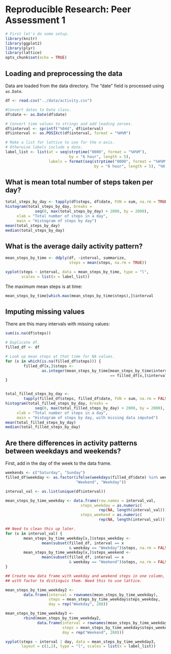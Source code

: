 # Reproducible Research: Peer Assessment 1

```r
# First let's do some setup.
library(knitr)
library(ggplot2)
library(plyr)
library(lattice)
opts_chunk$set(echo = TRUE)
```

## Loading and preprocessing the data

Data are loaded from the data directory. The "date" field is processed using `as.Date`.

```r
df <- read.csv("../data/activity.csv")

#Convert dates to Date class.
df$date <- as.Date(df$date)

# Convert time values to strings and add leading zeroes.
df$interval <- sprintf("%04d", df$interval)
df$interval <- as.POSIXct(df$interval, format = "%H%M")

# Make a list for lattice to use for the x-axis. 
# Otherwise labels include a date.
label_list <- list(at = seq(strptime("0000", format = "%H%M"), 
                            by = "6 hour", length = 5), 
                   labels = format(seq(strptime("0000", format = "%H%M"), 
                                       by = "6 hour", length = 5), "%H:%M"))
```


## What is mean total number of steps taken per day?

```r
total_steps_by_day <- tapply(df$steps, df$date, FUN = sum, na.rm = TRUE)
histogram(total_steps_by_day, breaks = 
             seq(0, max(total_steps_by_day) + 2000, by = 2000), 
     xlab = "Total number of steps in a day", 
     main = "Histogram of steps by day")
mean(total_steps_by_day)
median(total_steps_by_day)
```

## What is the average daily activity pattern?

```r
mean_steps_by_time <- ddply(df, ~interval, summarize, 
                            steps = mean(steps, na.rm = TRUE))

xyplot(steps ~ interval, data = mean_steps_by_time, type = "l", 
       scales = list(x = label_list))
```

The maximum mean steps is at time:

```r
mean_steps_by_time[which.max(mean_steps_by_time$steps),]$interval
```

## Imputing missing values

There are this many intervals with missing values:

```r
sum(is.na(df$steps))
```

```r
# Duplicate df.
filled_df <- df

# Look up mean steps at that time for NA values.
for (x in which(is.na(filled_df$steps))) {
        filled_df[x,]$steps <- 
                as.integer(mean_steps_by_time[mean_steps_by_time$interval 
                                              == filled_df[x,]$interval,]$steps)
}


total_filled_steps_by_day <- 
        tapply(filled_df$steps, filled_df$date, FUN = sum, na.rm = FALSE)
histogram(total_filled_steps_by_day, breaks = 
             seq(0, max(total_filled_steps_by_day) + 2000, by = 2000), 
     xlab = "Total number of steps in a day", 
     main = "Histogram of steps by day, with missing data imputed")
mean(total_filled_steps_by_day)
median(total_filled_steps_by_day)

```



## Are there differences in activity patterns between weekdays and weekends?

First, add in the day of the week to the data frame.
```r
weekends <- c("Saturday", "Sunday")
filled_df$weekday <- as.factor(ifelse(weekdays(filled_df$date) %in% weekends, 
                               "Weekend", "Weekday"))
```


```r
interval_val <- as.list(unique(df$interval))

mean_steps_by_time_weekday <- data.frame(row.names = interval_val, 
                                 steps_weekday = as.numeric(
                                         rep(NA, length(interval_val))),
                                 steps_weekend = as.numeric(
                                         rep(NA, length(interval_val))))

## Need to clean this up later.
for (x in interval_val) {
        mean_steps_by_time_weekday[x,]$steps_weekday <- 
                mean(subset(filled_df, interval == x 
                            & weekday == "Weekday")$steps, na.rm = FALSE)
        mean_steps_by_time_weekday[x,]$steps_weekend <- 
                mean(subset(filled_df, interval == x 
                            & weekday == "Weekend")$steps, na.rm = FALSE)    
}

## Create new data frame with weekday and weekend steps in one column, 
## with factor to distinguis them. Need this to use lattice.

mean_steps_by_time_weekday2 <- 
        data.frame(interval = rownames(mean_steps_by_time_weekday), 
                   steps = mean_steps_by_time_weekday$steps_weekday, 
                   day = rep("Weekday", 288))

mean_steps_by_time_weekday3 <- 
        rbind(mean_steps_by_time_weekday2, 
              data.frame(interval = rownames(mean_steps_by_time_weekday), 
                         steps = mean_steps_by_time_weekday$steps_weekend, 
                         day = rep("Weekend", 288)))

xyplot(steps ~ interval | day, data = mean_steps_by_time_weekday3, 
       layout = c(1,2), type = "l", scales = list(x = label_list))
```
